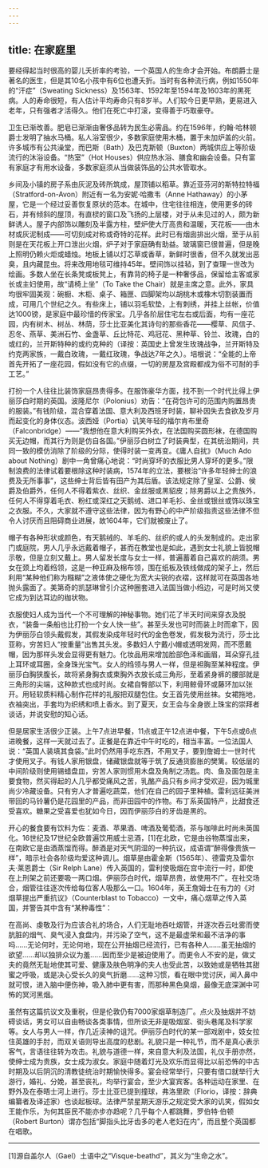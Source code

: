 ```yaml
---
---
---
```

title: 在家庭里
---




要经得起当时很高的婴儿夭折率的考验，一个英国人的生命才会开始。布朗爵士是著名的医生，但是其10名小孩中有6位也遭夭折。当时有各种流行病，例如1550年的“汗症”（Sweating Sickness）及1563年、1592年至1594年及1603年的黑死病。人的寿命很短，有人估计平均寿命只有8岁半。人们较今日更早熟，更易进入老年，只有强者才活得久。他们在死亡中打滚，变得善于巧取豪夺。

卫生已渐改善。肥皂已渐渐由奢侈品转为民生必需品。约在1596年，约翰·哈林顿爵士发明了抽水马桶。私人浴室很少，多数家庭使用木桶，置于未加炉盖的火前。许多城市有公共澡堂，而巴斯（Bath）及巴克斯顿（Buxton）两城供应上等阶级流行的沐浴设备。“热室”（Hot Houses）供应热水浴、膳食和幽会设备。只有富有家庭才有用水设备，多数家庭须从当做装饰品的公共水管取水。

乡间及小镇的房子系由灰泥及砖所筑成，屋顶铺以稻草。靠近亚芬河的斯特拉特福（Stratford-on-Avon）附近有一名为安妮·哈撒韦（Anne Hathaway）的小茅屋，它是一个经过妥善恢复原状的范本。在城中，住宅往往相连，使用更多的砖石，并有倾斜的屋顶，有直棂的窗口及飞扬的上层楼，对于从未见过的人，颇为新鲜诱人。屋子内部饰以雕刻及半露方柱，壁炉使大厅高贵和温暖，天花板——由木材或灰泥制成——可切刻成对称或奇特的花样。此时已有烟囱排出火烟，至于从前则是在天花板上开口泄出火烟，炉子对于家庭确有助益。玻璃窗已很普遍，但是晚上照明仍赖火炬或蜡烛。地板上铺以灯芯草或香草，新鲜时很香，但不久就发出恶臭，且内藏昆虫。将来改用地毯可维持45年。壁间饰以挂毡，到了查理一世改为绘画。多数人坐在长条凳或板凳上，有靠背的椅子是一种奢侈品，保留给主客或家长或主妇使用，故“请椅上坐”（To Take the Chair）就是主席之意。此外，家具均很牢固美观：碗橱、木柜、桌子、箱匣、四脚架均以胡桃木或橡木切割装置而成，可用几个世纪之久。有些床上，铺以羽毛软垫，上有刺绣，并挂上丝帐，价值达1000镑，是家庭中最珍惜的传家宝。几乎各阶层住宅左右或后面，均有一座花园，内有树木、树丛、林荫，莎士比亚美化其诗句的那些香花——樱草、风信子、忍冬、燕草、美洲石竹、金盏草、丘比特花、鸡冠花、黑种草、铃兰、玫瑰，白的或红的，兰开斯特种的或约克种的（译按：英国史上曾发生玫瑰战争，兰开斯特及约克两家族，一戴白玫瑰，一戴红玫瑰，争战达7年之久）。培根说：“全能的上帝首先开拓了一座花园，假如没有它的点缀，一切的房屋及宫殿都成为俗不可耐的手工艺。”

打扮一个人往往比装饰家庭昂贵得多。在服饰豪华方面，找不到一个时代比得上伊丽莎白时期的英国。波隆尼尔（Polonius）劝告：“在荷包许可的范围内购置昂贵的服装。”有钱阶级，混合穿着法国、意大利及西班牙时装，聊补因失去食欲及岁月而起变化的身体仪态。波西娅（Portia）讥笑年轻的福尔肯布里奇（Falconbridge）——“我想他在意大利购买外衣，在法国购买圆形袜，在德国购买无边帽，而其行为则是仿自各国。”伊丽莎白树立了时装典型，在其统治期间，共同一致的模仿消除了阶级的分际，使得时装一变再变。《庸人自扰》（Much Ado about Nothing）剧中一角曾痛心地说：“时尚穿坏的衣服比男人穿坏的更多。”限制浪费的法律试着要根除这种时装病，1574年的立法，要根治“许多年轻绅士的浪费及无所事事”，这些绅士背后皆有田产为其后盾。该法规定除了皇室、公爵、侯爵及伯爵外，任何人不得着紫衣、丝织、金丝服或黑貂皮；除男爵以上之贵族外，任何人不得穿着毛衣、粉红或深红之天鹅绒、进口羊毛衫、金丝或银丝或饰以珠宝之衣服。不久，大家就不遵守这些法律，因为有野心的中产阶级指责这些法律不但令人讨厌而且阻碍商业进展，故1604年，它们就被废止了。

帽子有各种形状或颜色，有天鹅绒的、羊毛的、丝织的或人的头发制成的。走出家门或庭院，男人几乎永远戴着帽子，甚而在教堂也是如此，遇到女士礼貌上皆脱帽示敬，但是立刻又戴上。男人留发长度与女士一样，普遍蓄着自己喜欢的胡须。男女在颈上均着绉领，这是一种亚麻及棉布领，围在纸板及铁线做成的架子上，然后利用“某种他们称为糨糊”之液体使之硬化为宽大尖锐的衣褶，这样就可在英国各地抛头露面了。美第奇的凯瑟琳曾引介这种圈套进入法国当做小绉边，可是时尚又使它成为到达耳边的枷状物。

衣服使妇人成为当代一个不可理解的神秘事物。她们花了半天时间来穿衣及脱衣，“装备一条船也比打扮一个女人快一些”。甚至头发也可时而装上时而拿下，因为伊丽莎白领头戴假发，其假发染成年轻时代的金色卷发，假发极为流行，莎士比亚称，穷苦妇人“按重量”出售其头发。多数妇人宁戴小帽或透明发网，而不愿戴帽，因为那样头发会显得更有魅力。化妆品用来增加脸部色泽和画眉，耳朵穿孔挂上耳环或耳圈，全身珠光宝气。女人的绉领与男人一样，但是袒胸至某种程度。伊丽莎白胸狭腹长，故将紧身胸衣或束胸外衣放长成三角形，至着紧身裤的腰部就是三角形的尖端，这种款式也成时尚。女裙自臀部以下，利用鲸骨环或藤环加以张开。用轻软质料精心制作花样的礼服把双腿包住。女王首先使用丝袜。女裙拖地，衣袖突出，手套均为织绣和喷上香水。到了夏天，女王会与全身嵌上珠宝的崇拜者谈话，并说安慰的知心话。

但是居家生活很少正装。上午7点进早餐，11点或正午12点进中餐，下午5点或6点进晚餐，这样一天就过去了。正餐是在靠近中午时吃的，相当丰富。一位法国人说：“英国人装填其食袋。”此时仍然用手吃东西，不用叉子，要到詹姆士一世时代才使用叉子。有钱人家用银盘，储藏银盘就等于筑了反通货膨胀的樊篱。较低层的中间阶级则使用锡蜡盘皿，穷苦人家则惯用木盘及角制之汤匙。肉、鱼及面包是主要食物，然买得起的人几乎都受痛风之苦，乳酪产品只有乡间才受欢迎，因为城里尚少冷藏设备。只有穷人才普遍吃蔬菜，他们在自己的园子里种植。雷利远征美洲带回的马铃薯仍是花园里的产品，而非田园中的作物。布丁系英国特产，比甜食还受喜欢。糖果之受喜爱也犹如今日，因而伊丽莎白的牙齿是黑的。

开心的餐食要有饮料为佐：麦酒、苹果酒、啤酒及葡萄酒，茶与咖啡此时尚未英国化。16世纪及17世纪全欧普遍饮用威士忌酒，[1]在北欧，它是由谷物蒸馏出来，在南欧它是由酒蒸馏而得。醉酒是对天气阴湿的一种抗议，成语谓“醉得像贵族一样”，暗示社会各阶级均爱这种调儿。烟草是由霍金斯（1565年）、德雷克及雷尔夫·莱恩爵士（Sir Relph Lane）传入英国的，雷利使吸烟在宫中流行一时，即使在上刑架之前还要吸一两口烟。伊丽莎白时代，烟草昂贵，故使用不广。在社交场合，烟管往往逐次传给每位客人吸那么一口。1604年，英王詹姆士在有力的《对烟草提出严重抗议》（Counterblast to Tobacco）一文中，痛心烟草之传入英国，并警告其中含有“某种毒性”：

在高尚、虔敬及行为应该合礼的场合，人们无耻地吞吐烟管，并逐次吞云吐雾而使肮脏的烟气、臭气浸入食盘内，并污染了空气，这不是最虚荣和最不洁净的事吗……无论何时，无论何地，现在公开抽烟已经流行，已有各种人……虽无抽烟的欲望……却以独排众议为羞……因而至少是被迫使用了。而更令人不安的是，做丈夫的竟然无耻地使其可爱、健康及肤色明净的夫人也受此苦，以致她或是牺牲其甜蜜之呼吸，或是决心受长久的臭气折磨……这种习惯，看在眼中觉讨厌，闻入鼻中就可恨，进入脑中便伤神，吸入肺中更有害，而那种黑色臭烟，最像无底深渊中可怖的冥河黑烟。



虽然有这篇抗议文及重税，但是伦敦仍有7000家烟草制造厂。点火及抽烟并不妨碍谈话，男女可以自由畅谈各类事情，但所谈无非是吸烟室、街头巷尾及科学家等。女人与男人一样，作几近渎神的诅咒。伊丽莎白时代的某一部戏剧中，妓女拉住英雄的手肘，而双关语则导出高度的悲剧。礼貌只是一种礼节，而不是真心表示客气，言语往往转为攻击。礼貌与道德一样，来自意大利及法国，礼仪手册亦然，使绅士成为贵族，女士成为淑女。家庭中随着灯光及欢乐而显得比以前恐怖的中古时期及以后阴沉的清教徒统治时期愉快得多。宴会经常举行，只要有借口就举行大游行，婚礼、分娩，甚至丧礼，均举行宴会，至少大宴宾客。各种运动在家里、在野外及在泰晤士河上进行。莎士比亚已提到撞球，弗洛里欧（Florio，译按：辞典编纂者及译述家）也谈起板球。法律严禁星期天游乐之规定受大家的讥笑，假如女王能作乐，为何其臣民不能亦步亦趋呢？几乎每个人都跳舞，罗伯特·伯顿（Robert Burton）谓亦包括“脚指头比牙齿多的老人老妇在内”，而且整个英国都在唱歌。



* * *



[1]源自盖尔人（Gael）土语中之“Visque-beathd”，其义为“生命之水”。